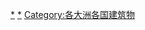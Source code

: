 {{Categories by country|nocat}}

[[Category:北美洲各国建筑|*]]
[[Category:北美洲建築物|*]]
[[Category:各大洲各国建筑物|Category:各大洲各国建筑物]]